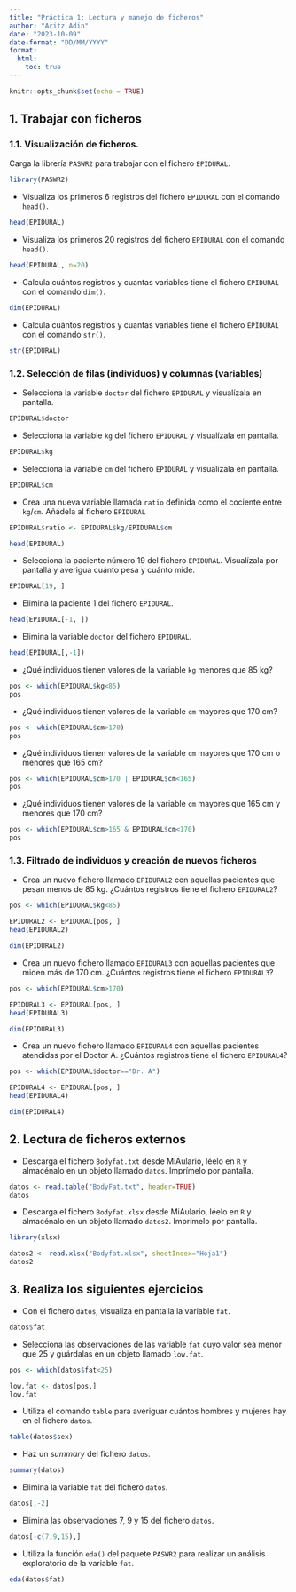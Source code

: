 ---
title: "Práctica 1: Lectura y manejo de ficheros"
author: "Aritz Adin"
date: "2023-10-09"
date-format: "DD/MM/YYYY"
format:
  html:
    toc: true
---

```{r setup, include=FALSE}
knitr::opts_chunk$set(echo = TRUE)  
```

## 1. Trabajar con ficheros

### 1.1. Visualización de ficheros.

Carga la librería `PASWR2` para trabajar con el fichero `EPIDURAL`.

```{r message=FALSE, warning=FALSE}
library(PASWR2)
```

-   Visualiza los primeros 6 registros del fichero `EPIDURAL` con el comando `head()`.

```{r include=FALSE}
head(EPIDURAL)
```

-   Visualiza los primeros 20 registros del fichero `EPIDURAL` con el comando `head()`.

```{r include=FALSE}
head(EPIDURAL, n=20)
```

-   Calcula cuántos registros y cuantas variables tiene el fichero `EPIDURAL` con el comando `dim()`.

```{r include=FALSE}
dim(EPIDURAL)
```

-   Calcula cuántos registros y cuantas variables tiene el fichero `EPIDURAL` con el comando `str()`.

```{r include=FALSE}
str(EPIDURAL)
```

### 1.2. Selección de filas (individuos) y columnas (variables)

-   Selecciona la variable `doctor` del fichero `EPIDURAL` y visualízala en pantalla.

```{r include=FALSE}
EPIDURAL$doctor
```

-   Selecciona la variable `kg` del fichero `EPIDURAL` y visualízala en pantalla.

```{r include=FALSE}
EPIDURAL$kg
```

-   Selecciona la variable `cm` del fichero `EPIDURAL` y visualízala en pantalla.

```{r include=FALSE}
EPIDURAL$cm
```

-   Crea una nueva variable llamada `ratio` definida como el cociente entre `kg`/`cm`. Añádela al fichero `EPIDURAL`

```{r include=FALSE}
EPIDURAL$ratio <- EPIDURAL$kg/EPIDURAL$cm

head(EPIDURAL)
```

-   Selecciona la paciente número 19 del fichero `EPIDURAL`. Visualízala por pantalla y averigua cuánto pesa y cuánto mide.

```{r include=FALSE}
EPIDURAL[19, ]
```

-   Elimina la paciente 1 del fichero `EPIDURAL`.

```{r include=FALSE}
head(EPIDURAL[-1, ])
```

-   Elimina la variable `doctor` del fichero `EPIDURAL`.

```{r include=FALSE}
head(EPIDURAL[,-1])
```

-   ¿Qué individuos tienen valores de la variable `kg` menores que 85 kg?

```{r include=FALSE}
pos <- which(EPIDURAL$kg<85)
pos
```

-   ¿Qué individuos tienen valores de la variable `cm` mayores que 170 cm?

```{r include=FALSE}
pos <- which(EPIDURAL$cm>170)
pos
```

-   ¿Qué individuos tienen valores de la variable `cm` mayores que 170 cm o menores que 165 cm?

```{r include=FALSE}
pos <- which(EPIDURAL$cm>170 | EPIDURAL$cm<165)
pos
```

-   ¿Qué individuos tienen valores de la variable `cm` mayores que 165 cm y menores que 170 cm?

```{r include=FALSE}
pos <- which(EPIDURAL$cm>165 & EPIDURAL$cm<170)
pos
```

### 1.3. Filtrado de individuos y creación de nuevos ficheros

-   Crea un nuevo fichero llamado `EPIDURAL2` con aquellas pacientes que pesan menos de 85 kg. ¿Cuántos registros tiene el fichero `EPIDURAL2`?

```{r include=FALSE}
pos <- which(EPIDURAL$kg<85)

EPIDURAL2 <- EPIDURAL[pos, ]
head(EPIDURAL2)

dim(EPIDURAL2)
```

-   Crea un nuevo fichero llamado `EPIDURAL3` con aquellas pacientes que miden más de 170 cm. ¿Cuántos registros tiene el fichero `EPIDURAL3`?

```{r include=FALSE}
pos <- which(EPIDURAL$cm>170)

EPIDURAL3 <- EPIDURAL[pos, ]
head(EPIDURAL3)

dim(EPIDURAL3)
```

-   Crea un nuevo fichero llamado `EPIDURAL4` con aquellas pacientes atendidas por el Doctor A. ¿Cuántos registros tiene el fichero `EPIDURAL4`?

```{r include=FALSE}
pos <- which(EPIDURAL$doctor=="Dr. A")

EPIDURAL4 <- EPIDURAL[pos, ]
head(EPIDURAL4)

dim(EPIDURAL4)
```

## 2. Lectura de ficheros externos

-   Descarga el fichero `Bodyfat.txt` desde MiAulario, léelo en `R` y almacénalo en un objeto llamado `datos`. Imprímelo por pantalla.

```{r include=FALSE}
datos <- read.table("BodyFat.txt", header=TRUE)
datos
```

-   Descarga el fichero `Bodyfat.xlsx` desde MiAulario, léelo en `R` y almacénalo en un objeto llamado `datos2`. Imprímelo por pantalla.

```{r include=FALSE}
library(xlsx)

datos2 <- read.xlsx("Bodyfat.xlsx", sheetIndex="Hoja1")
datos2
```

## 3. Realiza los siguientes ejercicios

-   Con el fichero `datos`, visualiza en pantalla la variable `fat`.

```{r include=FALSE}
datos$fat
```

-   Selecciona las observaciones de las variable `fat` cuyo valor sea menor que 25 y guárdalas en un objeto llamado `low.fat`.

```{r include=FALSE}
pos <- which(datos$fat<25)

low.fat <- datos[pos,]
low.fat
```

-   Utiliza el comando `table` para averiguar cuántos hombres y mujeres hay en el fichero `datos`.

```{r include=FALSE}
table(datos$sex)
```

-   Haz un *summary* del fichero `datos`.

```{r include=FALSE}
summary(datos)
```

-   Elimina la variable `fat` del fichero `datos`.

```{r include=FALSE}
datos[,-2]
```

-   Elimina las observaciones 7, 9 y 15 del fichero `datos`.

```{r include=FALSE}
datos[-c(7,9,15),]
```

-   Utiliza la función `eda()` del paquete `PASWR2` para realizar un análisis exploratorio de la variable `fat`.

```{r include=FALSE}
eda(datos$fat)
```
